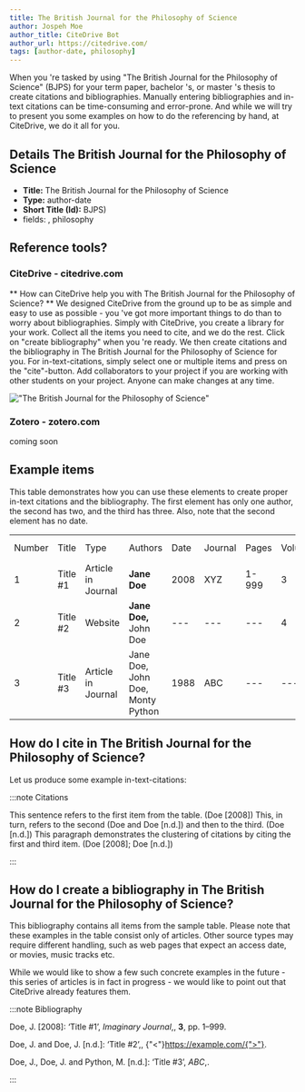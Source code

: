 ```yaml
---
title: The British Journal for the Philosophy of Science
author: Jospeh Moe
author_title: CiteDrive Bot
author_url: https://citedrive.com/
tags: [author-date, philosophy]
---
```


When you 're tasked by using "The British Journal for the Philosophy of Science" (BJPS) for your term paper, bachelor 's, or master 's thesis to create citations and bibliographies.
Manually entering bibliographies and in-text citations can be time-consuming and error-prone. And while we will try to present you some examples on how to do the referencing by hand, at CiteDrive, we do it all for you.

## Details  The British Journal for the Philosophy of Science
* **Title:** The British Journal for the Philosophy of Science
* **Type:** author-date
* **Short Title (Id):** BJPS)
* fields: , philosophy

## Reference tools?
### CiteDrive - citedrive.com
** How can CiteDrive help you with The British Journal for the Philosophy of Science? **
We designed CiteDrive from the ground up to be as simple and easy to use as possible - you 've got more important things to do than to worry about bibliographies. Simply with CiteDrive, you create a library for your work. Collect all the items you need to cite, and we do the rest. Click on "create bibliography" when you 're ready. We then create citations and the bibliography in The British Journal for the Philosophy of Science for you. For in-text-citations, simply select one or multiple items and press on the "cite"-button. Add collaborators to your project if you are working with other students on your project. Anyone can make changes at any time.


!["The British Journal for the Philosophy of Science"](images/the-british-journal-for-the-philosophy-of-science.svg "Choose The British Journal for the Philosophy of Science in the CiteDrive App")

### Zotero - zotero.com

coming soon

## Example items

This table demonstrates how you can use these elements to create proper in-text citations and the bibliography. The first element has only one author, the second has two, and the third has three. Also, note that the second element has no date.


<table>
  <tr>
   <td>Number
   </td>
   <td>Title
   </td>
   <td>Type
   </td>
   <td>Authors
   </td>
   <td>Date
   </td>
   <td>Journal
   </td>
   <td>Pages
   </td>
   <td>Volume
   </td>
   <td>Issue
   </td>
   <td>Access Date
   </td>
  </tr>
  <tr>
   <td>1
   </td>
   <td>Title #1
   </td>
   <td>Article in Journal
   </td>
   <td><strong>Jane Doe</strong>
   </td>
   <td>2008
   </td>
   <td>XYZ
   </td>
   <td>1-999
   </td>
   <td>3
   </td>
   <td>2
   </td>
   <td>--
   </td>
  </tr>
  <tr>
   <td>
2
   </td>
   <td>Title #2
   </td>
   <td>Website
   </td>
   <td><strong>Jane Doe, </strong>John Doe
   </td>
   <td>---
   </td>
   <td>---
   </td>
   <td>---
   </td>
   <td>4
   </td>
   <td>---
   </td>
   <td>2020-05-01
   </td>
  </tr>
  <tr>
   <td>3
   </td>
   <td>Title #3
   </td>
   <td>Article in Journal
   </td>
   <td>Jane Doe, John Doe, Monty Python
   </td>
   <td>1988
   </td>
   <td>ABC
   </td>
   <td>---
   </td>
   <td>---
   </td>
   <td>16
   </td>
   <td>---
   </td>
  </tr>
</table>



## How do I cite in  The British Journal for the Philosophy of Science?

Let us produce some example in-text-citations:

:::note Citations


This sentence refers to the first item from the table. (Doe [2008]) This, in turn, refers to the second (Doe and Doe [n.d.])
and then to the third.  (Doe [n.d.])
This paragraph demonstrates the clustering of citations by citing the first and third item. (Doe [2008]; Doe [n.d.])

:::

## How do I create a bibliography in The British Journal for the Philosophy of Science?

This bibliography contains all items from the sample table. Please note that these examples in the table consist only of articles. Other source types may require different handling, such as web pages that expect an access date, or movies, music tracks etc.

While we would like to show a few such concrete examples in the future - this series of articles is in fact in progress - we would like to point out that CiteDrive already features them.

:::note Bibliography

Doe, J.  [2008]: ‘Title #1’, <i>Imaginary Journal</i>,, <b>3</b>, pp. 1–999.

Doe, J. and Doe, J.  [n.d.]: ‘Title #2’,, {"<"}https://example.com/{">"}.

Doe, J., Doe, J. and Python, M.  [n.d.]: ‘Title #3’, <i>ABC</i>,.



:::


        